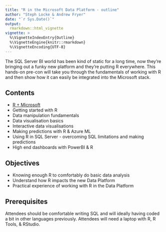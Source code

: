 ```yaml
---
title: "R in the Microsoft Data Platform - outline"
author: "Steph Locke & Andrew Fryer"
date: "`r Sys.Date()`"
output: 
  rmarkdown::html_vignette
vignette: >
  %\VignetteIndexEntry{Outline}
  %\VignetteEngine{knitr::rmarkdown}
  %\VignetteEncoding{UTF-8}
---
```


The SQL Server BI world has been kind of static for a long time, now they’re bringing out a funky new platform and they’re putting R everywhere. This hands-on pre-con will take you through the fundamentals of working with R and then show how it can easily be integrated into the Microsoft stack.

## Contents
- [R + Microsoft](RMicrosoft.html)
- Getting started with R
- Data manipulation fundamentals
- Data visualisation basics
- Interactive data visualisations
- Making predictions with R & Azure ML
- Using R in SQL Server - overcoming SQL limitations and making predictions
- High end dashboards with PowerBI & R

## Objectives
- Knowing enough R to comfortably do basic data analysis
- Understand how R impacts the new Data Platform
- Practical experience of working with R in the Data Platform

## Prerequisites
Attendees should be comfortable writing SQL and will ideally having coded a bit in other languages previously. Attendees will need a laptop with R, R Tools, & RStudio.
